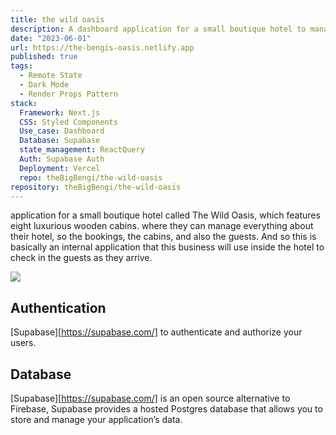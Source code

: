 ```yaml
---
title: the wild oasis
description: A dashboard application for a small boutique hotel to manage their internal data, manage reservations, customers, rooms, etc. This project is for educational purposes
date: "2023-06-01"
url: https://the-bengis-oasis.netlify.app
published: true
tags:
  - Remote State
  - Dark Mode
  - Render Props Pattern
stack:
  Framework: Next.js
  CSS: Styled Components
  Use_case: Dashboard
  Database: Supabase
  state_management: ReactQuery
  Auth: Supabase Auth
  Deployment: Vercel
  repo: theBigBengi/the-wild-oasis
repository: theBigBengi/the-wild-oasis
---
```


application for a small boutique hotel called The Wild Oasis,
which features eight luxurious wooden cabins.
where they can manage everything about their hotel,
so the bookings, the cabins, and also the guests.
And so this is basically an internal application
that this business will use inside the hotel
to check in the guests as they arrive.

[![](/the-wild-oasis.png)](https://the-bengis-oasis.netlify.app)

## Authentication

[Supabase][https://supabase.com/] to authenticate and authorize your users.

## Database

[Supabase][https://supabase.com/] is an open source alternative to Firebase, Supabase provides a hosted Postgres database that allows you to store and manage your application’s data.
